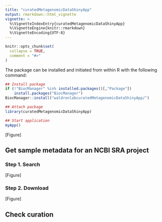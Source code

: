 ```yaml
---
title: "curatedMetagenomicDataShinyApp"
output: rmarkdown::html_vignette
vignette: >
  %\VignetteIndexEntry{curatedMetagenomicDataShinyApp}
  %\VignetteEngine{knitr::rmarkdown}
  %\VignetteEncoding{UTF-8}
---
```


```r
knitr::opts_chunk$set(
  collapse = TRUE,
  comment = "#>"
)
```

The package can be installed and initiated from within R with the following
command:

```r

## Install package
if (!"BiocManager" %in% installed.packages()[,"Package"])
    install.packages("BiocManager")
BiocManager::install("waldronlabcuratedMetagenomicDataShinyApp/")

## Attach package
library(curatedMetagenomicDataShinyApp)

## Start application
myApp()
```


[Figure]

## Get sample metadata for an NCBI SRA project


### Step 1. Search

[Figure]


### Step 2. Download

[Figure]


## Check curation







